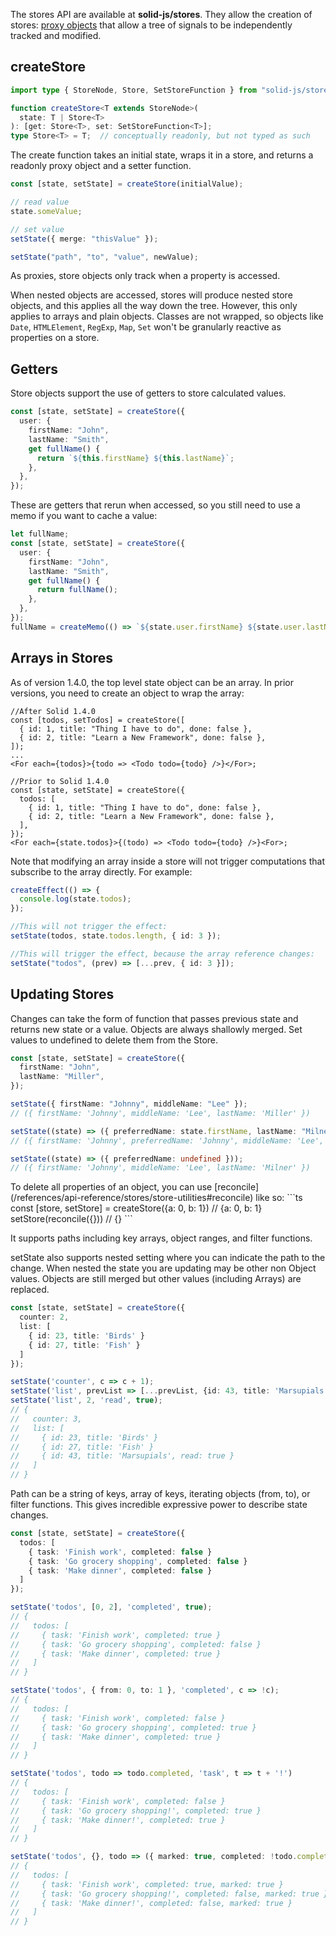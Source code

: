 
<Title>Using Stores</Title>

The stores API are available at __solid-js/stores__. They allow the creation of stores: [proxy objects](https://developer.mozilla.org/en-US/docs/Web/JavaScript/Reference/Global_Objects/Proxy) that allow a tree of signals to be independently tracked and modified.

## createStore

```ts
import type { StoreNode, Store, SetStoreFunction } from "solid-js/store";

function createStore<T extends StoreNode>(
  state: T | Store<T>
): [get: Store<T>, set: SetStoreFunction<T>];
type Store<T> = T;  // conceptually readonly, but not typed as such
```

The create function takes an initial state, wraps it in a store, and returns a readonly proxy object and a setter function.

```ts
const [state, setState] = createStore(initialValue);

// read value
state.someValue;

// set value
setState({ merge: "thisValue" });

setState("path", "to", "value", newValue);
```

As proxies, store objects only track when a property is accessed. 

When nested objects are accessed, stores will produce nested store objects, and this applies all the way down the tree. However, this only applies to arrays and plain objects. Classes are not wrapped, so objects like `Date`, `HTMLElement`, `RegExp`, `Map`, `Set` won't be granularly reactive as properties on a store.

## Getters

Store objects support the use of getters to store calculated values.

```ts 
const [state, setState] = createStore({
  user: {
    firstName: "John",
    lastName: "Smith",
    get fullName() {
      return `${this.firstName} ${this.lastName}`;
    },
  },
});
```

These are getters that rerun when accessed, so you still need to use a memo if you want to cache a value:

```ts 
let fullName;
const [state, setState] = createStore({
  user: {
    firstName: "John",
    lastName: "Smith",
    get fullName() {
      return fullName();
    },
  },
});
fullName = createMemo(() => `${state.user.firstName} ${state.user.lastName}`);
```

## Arrays in Stores

As of version 1.4.0, the top level state object can be an array. In prior versions, you need to create an object to wrap the array:

```tsx
//After Solid 1.4.0
const [todos, setTodos] = createStore([
  { id: 1, title: "Thing I have to do", done: false },
  { id: 2, title: "Learn a New Framework", done: false },
]);
...
<For each={todos}>{todo => <Todo todo={todo} />}</For>;

//Prior to Solid 1.4.0
const [state, setState] = createStore({
  todos: [
    { id: 1, title: "Thing I have to do", done: false },
    { id: 2, title: "Learn a New Framework", done: false },
  ],
});
<For each={state.todos}>{(todo) => <Todo todo={todo} />}<For>;
```

Note that modifying an array inside a store will not trigger computations that subscribe to the array directly. For example: 

```ts
createEffect(() => {
  console.log(state.todos);
});

//This will not trigger the effect:
setState(todos, state.todos.length, { id: 3 });

//This will trigger the effect, because the array reference changes:
setState("todos", (prev) => [...prev, { id: 3 }]);
```

## Updating Stores

Changes can take the form of function that passes previous state and returns new state or a value. Objects are always shallowly merged. Set values to undefined to delete them from the Store.

```ts
const [state, setState] = createStore({
  firstName: "John",
  lastName: "Miller",
});

setState({ firstName: "Johnny", middleName: "Lee" });
// ({ firstName: 'Johnny', middleName: 'Lee', lastName: 'Miller' })

setState((state) => ({ preferredName: state.firstName, lastName: "Milner" }));
// ({ firstName: 'Johnny', preferredName: 'Johnny', middleName: 'Lee', lastName: 'Milner' })

setState((state) => ({ preferredName: undefined }));
// ({ firstName: 'Johnny', middleName: 'Lee', lastName: 'Milner' })
```

<Aside>
  To delete all properties of an object, you can use [reconcile](/references/api-reference/stores/store-utilities#reconcile) like so:
  ```ts
  const [store, setStore] = createStore({a: 0, b: 1})  // {a: 0, b: 1}
  setStore(reconcile({}))  // {}
  ```
</Aside>

It supports paths including key arrays, object ranges, and filter functions.

setState also supports nested setting where you can indicate the path to the change. When nested the state you are updating may be other non Object values. Objects are still merged but other values (including Arrays) are replaced.

```ts
const [state, setState] = createStore({
  counter: 2,
  list: [
    { id: 23, title: 'Birds' }
    { id: 27, title: 'Fish' }
  ]
});

setState('counter', c => c + 1);
setState('list', prevList => [...prevList, {id: 43, title: 'Marsupials'}]);
setState('list', 2, 'read', true);
// {
//   counter: 3,
//   list: [
//     { id: 23, title: 'Birds' }
//     { id: 27, title: 'Fish' }
//     { id: 43, title: 'Marsupials', read: true }
//   ]
// }
```

Path can be a string of keys, array of keys, iterating objects (from, to), or filter functions. This gives incredible expressive power to describe state changes.

```ts 
const [state, setState] = createStore({
  todos: [
    { task: 'Finish work', completed: false }
    { task: 'Go grocery shopping', completed: false }
    { task: 'Make dinner', completed: false }
  ]
});

setState('todos', [0, 2], 'completed', true);
// {
//   todos: [
//     { task: 'Finish work', completed: true }
//     { task: 'Go grocery shopping', completed: false }
//     { task: 'Make dinner', completed: true }
//   ]
// }

setState('todos', { from: 0, to: 1 }, 'completed', c => !c);
// {
//   todos: [
//     { task: 'Finish work', completed: false }
//     { task: 'Go grocery shopping', completed: true }
//     { task: 'Make dinner', completed: true }
//   ]
// }

setState('todos', todo => todo.completed, 'task', t => t + '!')
// {
//   todos: [
//     { task: 'Finish work', completed: false }
//     { task: 'Go grocery shopping!', completed: true }
//     { task: 'Make dinner!', completed: true }
//   ]
// }

setState('todos', {}, todo => ({ marked: true, completed: !todo.completed }))
// {
//   todos: [
//     { task: 'Finish work', completed: true, marked: true }
//     { task: 'Go grocery shopping!', completed: false, marked: true }
//     { task: 'Make dinner!', completed: false, marked: true }
//   ]
// }
```
